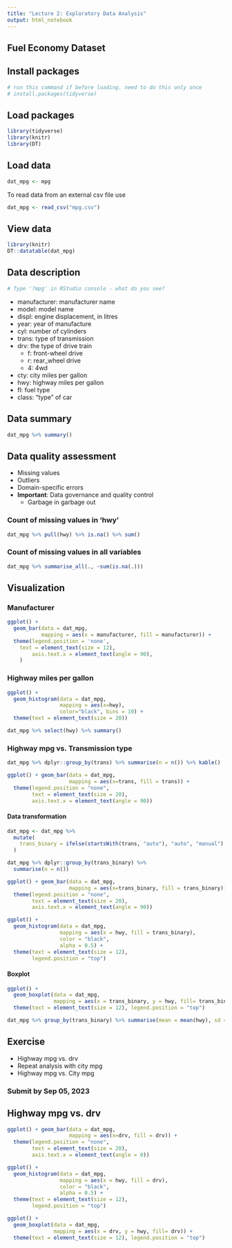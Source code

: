 ```yaml
---
title: "Lecture 2: Exploratory Data Analysis"
output: html_notebook
---
```



## Fuel Economy Dataset

## Install packages

```r
# run this command if before loading. need to do this only once
# install.packages(tidyverse) 

```

## Load packages

```r
library(tidyverse)
library(knitr)
library(DT)

```

## Load data

```r
dat_mpg <- mpg

```

To read data from an external csv file use

```r
dat_mpg <- read_csv("mpg.csv")

```

## View data

```r
library(knitr)
DT::datatable(dat_mpg)
```

## Data description

```r
# Type '?mpg' in RStudio console - what do you see?
```

- manufacturer: manufacturer name
- model: model name
- displ: engine displacement, in litres
- year: year of manufacture
- cyl: number of cylinders
- trans: type of transmission
- drv: the type of drive train
    - f: front-wheel drive
    - r: rear_wheel drive
    - 4: 4wd
- cty: city miles per gallon
- hwy: highway miles per gallon
- fl: fuel type
- class: "type" of car

## Data summary

```r
dat_mpg %>% summary()

```
## Data quality assessment 

- Missing values
- Outliers
- Domain-specific errors
- **Important**: Data governance and quality control 
  - Garbage in garbage out

### Count of missing values in 'hwy'

```r
dat_mpg %>% pull(hwy) %>% is.na() %>% sum()
```
### Count of missing values in all variables

```r
dat_mpg %>% summarise_all(., ~sum(is.na(.)))
```

## Visualization

### Manufacturer
```r
ggplot() + 
  geom_bar(data = dat_mpg, 
           mapping = aes(x = manufacturer, fill = manufacturer)) + 
  theme(legend.position = 'none',
    text = element_text(size = 12),
        axis.text.x = element_text(angle = 90),
    )
```

### Highway miles per gallon

```r
ggplot() + 
  geom_histogram(data = dat_mpg, 
                 mapping = aes(x=hwy), 
                 color="black", bins = 10) +
  theme(text = element_text(size = 20)) 
```

```r
dat_mpg %>% select(hwy) %>% summary()
```
### Highway mpg vs. Transmission type 

```r
dat_mpg %>% dplyr::group_by(trans) %>% summarise(n = n()) %>% kable()
```

```r
ggplot() + geom_bar(data = dat_mpg, 
                    mapping = aes(x=trans, fill = trans)) +
  theme(legend.position = "none", 
        text = element_text(size = 20),
        axis.text.x = element_text(angle = 90))
```


#### Data transformation
```r
dat_mpg <- dat_mpg %>% 
  mutate(
    trans_binary = ifelse(startsWith(trans, "auto"), "auto", "manual")
  )

dat_mpg %>% dplyr::group_by(trans_binary) %>% 
  summarise(n = n())
```

```r
ggplot() + geom_bar(data = dat_mpg, 
                    mapping = aes(x=trans_binary, fill = trans_binary)) +
  theme(legend.position = "none", 
        text = element_text(size = 20),
        axis.text.x = element_text(angle = 90))
```


```r
ggplot() + 
  geom_histogram(data = dat_mpg, 
                 mapping = aes(x = hwy, fill = trans_binary),
                 color = "black", 
                 alpha = 0.5) +
  theme(text = element_text(size = 12), 
        legend.position = "top") 
```
#### Boxplot 

```r
ggplot() + 
  geom_boxplot(data = dat_mpg, 
               mapping = aes(x = trans_binary, y = hwy, fill= trans_binary)) +
  theme(text = element_text(size = 12), legend.position = "top") 
```
```r
dat_mpg %>% group_by(trans_binary) %>% summarise(mean = mean(hwy), sd = sd(hwy), n = n())
```

## Exercise

- Highway mpg vs. drv
- Repeat analysis with city mpg
- Highway mpg vs. City mpg

### Submit by Sep 05, 2023

## Highway mpg vs. drv

```r
ggplot() + geom_bar(data = dat_mpg, 
                    mapping = aes(x=drv, fill = drv)) +
  theme(legend.position = "none", 
        text = element_text(size = 20),
        axis.text.x = element_text(angle = 0))

```


```r
ggplot() + 
  geom_histogram(data = dat_mpg, 
                 mapping = aes(x = hwy, fill = drv),
                 color = "black", 
                 alpha = 0.5) +
  theme(text = element_text(size = 12), 
        legend.position = "top") 

```

```r
ggplot() + 
  geom_boxplot(data = dat_mpg, 
               mapping = aes(x = drv, y = hwy, fill= drv)) +
  theme(text = element_text(size = 12), legend.position = "top") 
```


